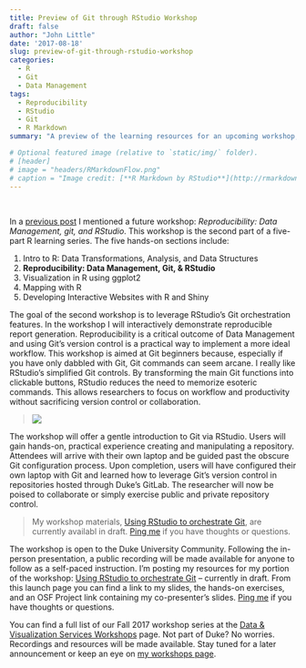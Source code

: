```yaml
---
title: Preview of Git through RStudio Workshop
draft: false
author: "John Little"
date: '2017-08-18'
slug: preview-of-git-through-rstudio-workshop
categories:
  - R
  - Git
  - Data Management
tags:
  - Reproducibility
  - RStudio
  - Git
  - R Markdown
summary: "A preview of the learning resources for an upcoming workshop; *Reproducibility: Data Management, Git, & RStudio*"

# Optional featured image (relative to `static/img/` folder).  
# [header]
# image = "headers/RMarkdownFlow.png"
# caption = "Image credit: [**R Markdown by RStudio**](http://rmarkdown.rstudio.com/authoring_quick_tour.html)"
---
```


&nbsp; 

In a [previous post](/post/2017-07-05-reproducibility-data-management-git-rstudio/) I mentioned a future workshop:  *Reproducibility: Data Management, git, and RStudio*.  This workshop is the second part of a five-part R learning series.  The five hands-on sections include:

1. Intro to R: Data Transformations, Analysis, and Data Structures
1. **Reproducibility: Data Management, Git, & RStudio**
1. Visualization in R using ggplot2
1. Mapping with R
1. Developing Interactive Websites with R and Shiny

The goal of the second workshop is to leverage RStudio's Git orchestration features.  In the workshop I will interactively demonstrate reproducible report generation.  Reproducibility is a critical outcome of Data Management and using Git's version control is a practical way to implement a more ideal workflow.  This workshop is aimed at Git beginners because, especially if you have only dabbled with Git, Git commands can seem arcane.  I really like RStudio's simplified Git controls.  By transforming the main Git functions into clickable buttons, RStudio reduces the need to memorize esoteric commands.  This allows researchers to focus on workflow and productivity without sacrificing version control or collaboration. 

> [![](https://imgs.xkcd.com/comics/git.png)](https://xkcd.com/1597/)

The workshop will offer a gentle introduction to Git via RStudio.  Users will gain hands-on, practical experience creating and manipulating a repository.  Attendees will arrive with their own laptop and be guided past the obscure Git configuration process.  Upon completion, users will have configured their own laptop with Git and learned how to leverage Git's version control in repositories hosted through Duke's GitLab. The researcher will now be poised to collaborate or simply exercise public and private repository control.  

> My workshop materials, [Using RStudio to orchestrate Git](https://rfun.netlify.com/git/), are currently availabl in draft.  [Ping me](/#contact) if you have thoughts or questions.

The workshop is open to the Duke University Community.  Following the in-person presentation,  a public recording will be made available for anyone to follow as a self-paced instruction.  I'm posting my resources for my portion of the workshop: [Using RStudio to orchestrate Git](https://rfun.netlify.com/git/) -- currently in draft.  From this launch page you can find a link to my slides, the hands-on exercises, and an OSF Project link containing my co-presenter's slides.  [Ping me](/#contact) if you have thoughts or questions.  

You can find a full list of our Fall 2017 workshop series at the [Data & Visualization Services Workshops](http://library.duke.edu/data/news) page.  Not part of Duke? No worries. Recordings and resources will be made available.  Stay tuned for a later announcement or keep an eye on [my workshops page](/publication/).